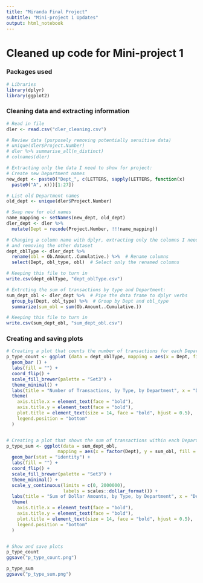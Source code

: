 ---
title: "Miranda Final Project"
subtitle: "Mini-project 1 Updates"
output: html_notebook
---

# Cleaned up code for Mini-project 1

### Packages used
```{r}
# Libraries
library(dplyr)
library(ggplot2)
```


### Cleaning data and extracting information
```{r}
# Read in file
dler <- read.csv("dler_cleaning.csv")

# Review data (purposely removing potentially sensitive data)
# unique(dler$Project.Number)
# dler %>% summarise_all(n_distinct)
# colnames(dler)

# Extracting only the data I need to show for project:
# Create new Department names
new_dept <- paste0("Dept_", c(LETTERS, sapply(LETTERS, function(x)
  paste0("A", x)))[1:27])

# List old Department names
old_dept <- unique(dler$Project.Number)

# Swap new for old names
name_mapping <- setNames(new_dept, old_dept)
dler_dept <- dler %>%
  mutate(Dept = recode(Project.Number, !!!name_mapping))

# Changing a column name with dplyr, extracting only the columns I need
# and removing the other dataset
dept_oblType <- dler_dept %>%
  rename(obl = Ob.Amount..Cumulative.) %>%  # Rename columns
  select(Dept, obl_type, obl)  # Select only the renamed columns

# Keeping this file to turn in
write.csv(dept_oblType, "dept_oblType.csv")

# Extrcting the sum of transactions by type and Department:
sum_dept_obl <- dler_dept %>%  # Pipe the data frame to dplyr verbs
  group_by(Dept, obl_type) %>%  # Group by Dept and obl_type
  summarize(sum_obl = sum(Ob.Amount..Cumulative.)) 

# Keeping this file to turn in
write.csv(sum_dept_obl, "sum_dept_obl.csv")

```


### Creating and saving plots
```{r}
# Creating a plot that counts the number of transactions for each Department and transaction type
p_type_count <- ggplot (data = dept_oblType, mapping = aes(x = Dept, fill = obl_type)) +
  geom_bar () +
  labs(fill = "") +
  coord_flip() +
  scale_fill_brewer(palette = "Set3") +
  theme_minimal() +
  labs(title = "Number of Transactions, by Type, by Department", x = "Department", y = "") +
  theme(
    axis.title.x = element_text(face = "bold"),
    axis.title.y = element_text(face = "bold"),
    plot.title = element_text(size = 14, face = "bold", hjust = 0.5),
    legend.position = "bottom"
  )


# Creating a plot that shows the sum of transactions within each Department for every transaction type
p_type_sum <- ggplot(data = sum_dept_obl,
                   mapping = aes(x = factor(Dept), y = sum_obl, fill = obl_type)) +
  geom_bar(stat = "identity") +
  labs(fill = "") +
  coord_flip() +
  scale_fill_brewer(palette = "Set3") +
  theme_minimal() +
  scale_y_continuous(limits = c(0, 2000000),
                     labels = scales::dollar_format()) +
  labs(title = "Sum of Dollar Amounts, by Type, by Department", x = "Department", y = "") +
  theme(
    axis.title.x = element_text(face = "bold"),
    axis.title.y = element_text(face = "bold"),
    plot.title = element_text(size = 14, face = "bold", hjust = 0.5),
    legend.position = "bottom"
  )


# Show and save plots
p_type_count
ggsave("p_type_count.png")

p_type_sum
ggsave("p_type_sum.png")

```

